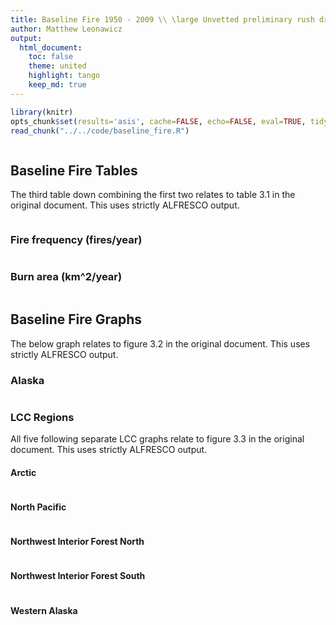 ```yaml
---
title: Baseline Fire 1950 - 2009 \\ \large Unvetted preliminary rush draft from developmental code
author: Matthew Leonawicz
output:
  html_document:
    toc: false
    theme: united
    highlight: tango
    keep_md: true
---
```


```r
library(knitr)
opts_chunk$set(results='asis', cache=FALSE, echo=FALSE, eval=TRUE, tidy=TRUE, message=FALSE, warning=FALSE, dpi=300, fig.height=7, fig.width=10.5)
read_chunk("../../code/baseline_fire.R")
```

```r
```

## Baseline Fire Tables
The third table down combining the first two relates to table 3.1 in the original document.
This uses strictly ALFRESCO output.
```r
```

### Fire frequency (fires/year)
```r
```

### Burn area (km^2/year)
```r
```

## Baseline Fire Graphs
The below graph relates to figure 3.2 in the original document.
This uses strictly ALFRESCO output.

### Alaska
```r
```

### LCC Regions
All five following separate LCC graphs relate to figure 3.3 in the original document.
This uses strictly ALFRESCO output.

#### Arctic
```r
```

#### North Pacific
```r
```

#### Northwest Interior Forest North
```r
```

#### Northwest Interior Forest South
```r
```

#### Western Alaska
```r
```

